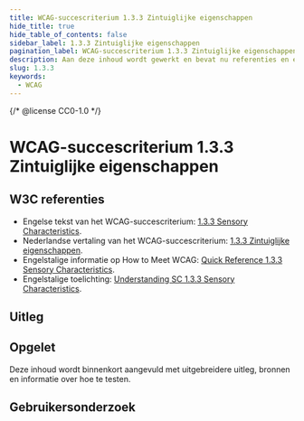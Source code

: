 ```yaml
---
title: WCAG-succescriterium 1.3.3 Zintuiglijke eigenschappen
hide_title: true
hide_table_of_contents: false
sidebar_label: 1.3.3 Zintuiglijke eigenschappen
pagination_label: WCAG-succescriterium 1.3.3 Zintuiglijke eigenschappen
description: Aan deze inhoud wordt gewerkt en bevat nu referenties en een korte samenvatting.
slug: 1.3.3
keywords:
  - WCAG
---
```


{/* @license CC0-1.0 */}


# WCAG-succescriterium 1.3.3 Zintuiglijke eigenschappen

## W3C referenties

- Engelse tekst van het WCAG-succescriterium: [<span lang="en">1.3.3 Sensory Characteristics</span>](https://www.w3.org/TR/WCAG22/#sensory-characteristics).
- Nederlandse vertaling van het WCAG-succescriterium: [1.3.3 Zintuiglijke eigenschappen](https://www.w3.org/Translations/WCAG22-nl/#zintuiglijke-eigenschappen).
- Engelstalige informatie op <span lang="en">How to Meet WCAG</span>: [<span lang="en">Quick Reference 1.3.3 Sensory Characteristics</span>](https://www.w3.org/WAI/WCAG22/quickref/#sensory-characteristics).
- Engelstalige toelichting: [<span lang="en">Understanding SC 1.3.3 Sensory Characteristics</span>](https://www.w3.org/WAI/WCAG22/Understanding/sensory-characteristics.html).

## Uitleg

<Summary />

## Opgelet

Deze inhoud wordt binnenkort aangevuld met uitgebreidere uitleg, bronnen en informatie over hoe te testen.

## Gebruikersonderzoek

<CTAGebruikersonderzoek />

<WCAGFooterInfo />
